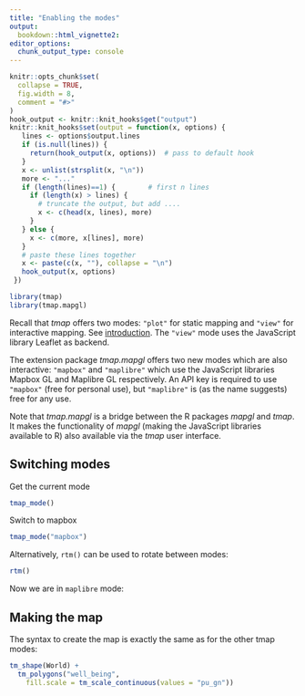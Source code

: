 ```yaml
---
title: "Enabling the modes"
output: 
  bookdown::html_vignette2:
editor_options: 
  chunk_output_type: console
---
```


```r
knitr::opts_chunk$set(
  collapse = TRUE,
  fig.width = 8,
  comment = "#>"
)
hook_output <- knitr::knit_hooks$get("output")
knitr::knit_hooks$set(output = function(x, options) {
   lines <- options$output.lines
   if (is.null(lines)) {
     return(hook_output(x, options))  # pass to default hook
   }
   x <- unlist(strsplit(x, "\n"))
   more <- "..."
   if (length(lines)==1) {        # first n lines
     if (length(x) > lines) {
       # truncate the output, but add ....
       x <- c(head(x, lines), more)
     }
   } else {
     x <- c(more, x[lines], more)
   }
   # paste these lines together
   x <- paste(c(x, ""), collapse = "\n")
   hook_output(x, options)
 })

```

```r
library(tmap)
library(tmap.mapgl)
```

Recall that *tmap* offers two modes: `"plot"` for static mapping and `"view"` for interactive mapping. See [introduction](https://r-tmap.github.io/tmap/articles/basics_modes). The `"view"` mode uses the JavaScript library Leaflet as backend.

The extension package *tmap.mapgl* offers two new modes which are also interactive: `"mapbox"` and `"maplibre"` which use the JavaScript libraries Mapbox GL and Maplibre GL respectively. An API key is required to use `"mapbox"` (free for personal use), but `"maplibre"` is (as the name suggests) free for any use.

Note that *tmap.mapgl* is a bridge between the R packages *mapgl* and *tmap*. It makes the functionality of *mapgl* (making the JavaScript libraries available to R) also available via the *tmap* user interface.

## Switching modes

Get the current mode

```r
tmap_mode()
```

Switch to mapbox

```r
tmap_mode("mapbox")
```

Alternatively, `rtm()` can be used to rotate between modes:

```r
rtm()
```

Now we are in `maplibre` mode:

## Making the map

The syntax to create the map is exactly the same as for the other tmap modes:

```r
tm_shape(World) + 
  tm_polygons("well_being",
    fill.scale = tm_scale_continuous(values = "pu_gn"))
```
